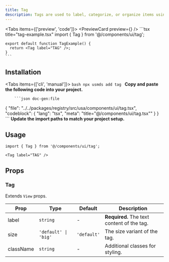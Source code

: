 ```yaml
---
title: Tag
description: Tags are used to label, categorize, or organize items using keywords.
---
```



<Tabs items={['preview', 'code']}>
  <Tab value="preview">
    <PreviewCard preview={<TagPreview />} />
  </Tab>
  <Tab value="code">
    ```tsx title="tag-example.tsx"
    import { Tag } from '@/components/ui/tag';

    export default function TagExample() {
      return <Tag label="TAG" />;
    }
    ```
  </Tab>
</Tabs>

## Installation

<Tabs items={['cli', 'manual']}>
  <Tab value="cli">
    ```bash
    npx usmds add tag
    ```
  </Tab>
  <Tab value="manual">
    <Steps>
      <Step>
        **Copy and paste the following code into your project.**

        ```json doc-gen:file
{
  "file": "../../packages/registry/src/usa/components/ui/tag.tsx",
  "codeblock": {
    "lang": "tsx",
    "meta": "title=\"@/components/ui/tag.tsx\""
  }
}
        ```
      </Step>
      <Step>
        **Update the import paths to match your project setup.**
      </Step>
    </Steps>
  </Tab>
</Tabs>

## Usage

```tsx
import { Tag } from '@/components/ui/tag';

<Tag label="TAG" />
```

## Props

### Tag

Extends `View` props.

| Prop | Type | Default | Description |
|------|------|---------|-------------|
| label | `string` | - | **Required.** The text content of the tag. |
| size | `'default' \| 'big'` | `'default'` | The size variant of the tag. |
| className | `string` | - | Additional classes for styling. |

